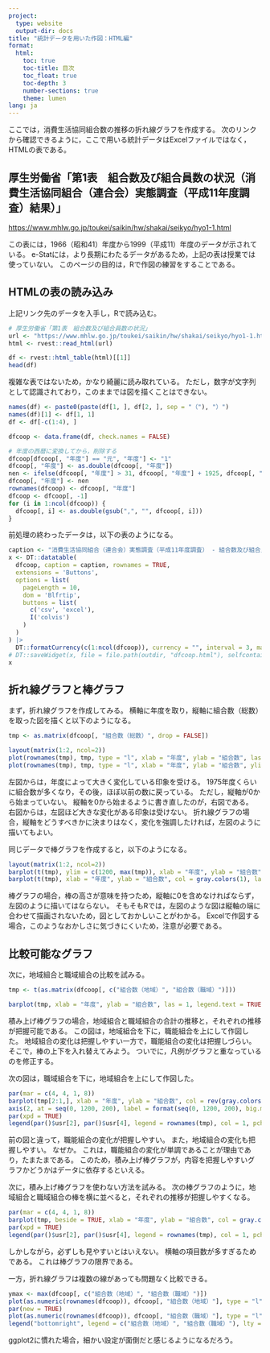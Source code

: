 ```yaml
---
project:
  type: website
  output-dir: docs
title: "統計データを用いた作図：HTML編"
format:
  html:
    toc: true
    toc-title: 目次
    toc_float: true
    toc-depth: 3
    number-sections: true
    theme: lumen
lang: ja
---
```


ここでは，消費生活協同組合数の推移の折れ線グラフを作成する。
次のリンクから確認できるように，ここで用いる統計データはExcelファイルではなく，HTMLの表である。

::: {.callout-note collapse="true" icon="true"}
## 厚生労働省「第1表　組合数及び組合員数の状況（消費生活協同組合（連合会）実態調査（平成11年度調査）結果）」

[https://www.mhlw.go.jp/toukei/saikin/hw/shakai/seikyo/hyo1-1.html](https://www.mhlw.go.jp/toukei/saikin/hw/shakai/seikyo/hyo1-1.html){target="_blank"}
:::

この表には，1966（昭和41）年度から1999（平成11）年度のデータが示されている。
e-Statには，より長期にわたるデータがあるため，上記の表は授業では使っていない。
このページの目的は，Rで作図の練習をすることである。


## HTMLの表の読み込み

上記リンク先のデータを入手し，Rで読み込む。

```r
# 厚生労働省「第1表　組合数及び組合員数の状況」
url <- "https://www.mhlw.go.jp/toukei/saikin/hw/shakai/seikyo/hyo1-1.html"
html <- rvest::read_html(url)

df <- rvest::html_table(html)[[1]]
head(df)
```

複雑な表ではないため，かなり綺麗に読み取れている。
ただし，数字が文字列として認識されており，このままでは図を描くことはできない。

```r
names(df) <- paste0(paste(df[1, ], df[2, ], sep = "（"), "）")
names(df)[1] <- df[1, 1]
df <- df[-c(1:4), ]

dfcoop <- data.frame(df, check.names = FALSE)

# 年度の西暦に変換してから，削除する
dfcoop[dfcoop[, "年度"] == "元", "年度"] <- "1"
dfcoop[, "年度"] <- as.double(dfcoop[, "年度"])
nen <- ifelse(dfcoop[, "年度"] > 31, dfcoop[, "年度"] + 1925, dfcoop[, "年度"] + 1988)
dfcoop[, "年度"] <- nen
rownames(dfcoop) <- dfcoop[, "年度"]
dfcoop <- dfcoop[, -1]
for (i in 1:ncol(dfcoop)) {
  dfcoop[, i] <- as.double(gsub(",", "", dfcoop[, i]))
}
```

前処理の終わったデータは，以下の表のようになる。

```r
caption <- "消費生活協同組合（連合会）実態調査（平成11年度調査） - 組合数及び組合員数の状況"
x <- DT::datatable(
  dfcoop, caption = caption, rownames = TRUE,
  extensions = 'Buttons',
  options = list(
    pageLength = 10,
    dom = 'Blfrtip',
    buttons = list(
      c('csv', 'excel'),
      I('colvis')
    )
  )
) |>
  DT::formatCurrency(c(1:ncol(dfcoop)), currency = "", interval = 3, mark = ",", digits = 0)
# DT::saveWidget(x, file = file.path(outdir, "dfcoop.html"), selfcontained = FALSE, libdir = "libs")
x
```

## 折れ線グラフと棒グラフ

まず，折れ線グラフを作成してみる。
横軸に年度を取り，縦軸に組合数（総数）を取った図を描くと以下のようになる。

```r
tmp <- as.matrix(dfcoop[, "組合数（総数）", drop = FALSE])

layout(matrix(1:2, ncol=2))
plot(rownames(tmp), tmp, type = "l", xlab = "年度", ylab = "組合数", las = 1)
plot(rownames(tmp), tmp, type = "l", xlab = "年度", ylab = "組合数", ylim = c(0, max(tmp)), las = 1)
```

左図からは，年度によって大きく変化している印象を受ける。
1975年度くらいに組合数が多くなり，その後，ほぼ以前の数に戻っている。
ただし，縦軸が0から始まっていない。
縦軸を0から始まるように書き直したのが，右図である。
右図からは，左図ほど大きな変化がある印象は受けない。
折れ線グラフの場合，縦軸をどうすべきかに決まりはなく，変化を強調したければ，左図のように描いてもよい。

同じデータで棒グラフを作成すると，以下のようになる。

```r
layout(matrix(1:2, ncol=2))
barplot(t(tmp), ylim = c(1200, max(tmp)), xlab = "年度", ylab = "組合数", col = gray.colors(1), las = 1)
barplot(t(tmp), xlab = "年度", ylab = "組合数", col = gray.colors(1), las = 1)
```

棒グラフの場合，棒の高さが意味を持つため，縦軸に0を含めなければならず，左図のように描いてはならない。
そもそもRでは，左図のような図は縦軸の端に合わせて描画されないため，図としておかしいことがわかる。
Excelで作図する場合，このようなおかしさに気づきにくいため，注意が必要である。


## 比較可能なグラフ

次に，地域組合と職域組合の比較を試みる。

```r
tmp <- t(as.matrix(dfcoop[, c("組合数（地域）", "組合数（職域）")]))

barplot(tmp, xlab = "年度", ylab = "組合数", las = 1, legend.text = TRUE)
```

積み上げ棒グラフの場合，地域組合と職域組合の合計の推移と，それぞれの推移が把握可能である。
この図は，地域組合を下に，職能組合を上にして作図した。
地域組合の変化は把握しやすい一方で，職能組合の変化は把握しづらい。
そこで，棒の上下を入れ替えてみよう。
ついでに，凡例がグラフと重なっているのを修正する。

次の図は，職域組合を下に，地域組合を上にして作図した。

```r
par(mar = c(4, 4, 1, 8))
barplot(tmp[2:1,], xlab = "年度", ylab = "組合数", col = rev(gray.colors(2)), yaxt = "n", las = 1)
axis(2, at = seq(0, 1200, 200), label = format(seq(0, 1200, 200), big.mark = ",", scientific = FALSE), las = 1)
par(xpd = TRUE)
legend(par()$usr[2], par()$usr[4], legend = rownames(tmp), col = 1, pch = 22, pt.bg = gray.colors(2), bty = "n")
```

前の図と違って，職能組合の変化が把握しやすい。
また，地域組合の変化も把握しやすい。
なぜか。
これは，職能組合の変化が単調であることが理由であり，たまたまである。
このため，積み上げ棒グラフが，内容を把握しやすいグラフかどうかはデータに依存するといえる。

次に，積み上げ棒グラフを使わない方法を試みる。
次の棒グラフのように，地域組合と職域組合の棒を横に並べると，それぞれの推移が把握しやすくなる。

```r
par(mar = c(4, 4, 1, 8))
barplot(tmp, beside = TRUE, xlab = "年度", ylab = "組合数", col = gray.colors(2), las = 1)
par(xpd = TRUE)
legend(par()$usr[2], par()$usr[4], legend = rownames(tmp), col = 1, pch = 22, pt.bg = gray.colors(2), bty = "n")
```

しかしながら，必ずしも見やすいとはいえない。
横軸の項目数が多すぎるためである。
これは棒グラフの限界である。

一方，折れ線グラフは複数の線があっても問題なく比較できる。

```r
ymax <- max(dfcoop[, c("組合数（地域）", "組合数（職域）")])
plot(as.numeric(rownames(dfcoop)), dfcoop[, "組合数（地域）"], type = "l", col = 2, xlab = "年度", ylab = "組合数", ylim = c(0, ymax), las = 1, bty = "n")
par(new = TRUE)
plot(as.numeric(rownames(dfcoop)), dfcoop[, "組合数（職域）"], type = "l", col = 4, xlab = "", ylab = "", ylim = c(0, ymax), axes = FALSE)
legend("bottomright", legend = c("組合数（地域）", "組合数（職域）"), lty = 1, col = c(2, 4))
```

ggplot2に慣れた場合，細かい設定が面倒だと感じるようになるだろう。
